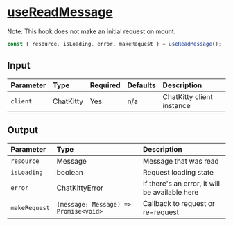 
<Meta title="Hooks/Messages/useReadMessage" />

# <u>useReadMessage</u>

Note: This hook does not make an initial request on mount.

```typescript
const { resource, isLoading, error, makeRequest } = useReadMessage();
```

## Input

| Parameter | Type      | Required | Defaults | Description               |
| :-------- | :-------- | :------- | :------- | :------------------------ |
| `client`  | ChatKitty | Yes      | n/a      | ChatKitty client instance |

## Output

| Parameter     | Type                                  | Description                                    |
| :------------ | :------------------------------------ | :--------------------------------------------- |
| `resource`    | Message                               | Message that was read                          |
| `isLoading `  | boolean                               | Request loading state                          |
| `error`       | ChatKittyError                        | If there's an error, it will be available here |
| `makeRequest` | `(message: Message) => Promise<void>` | Callback to request or re-request              |
